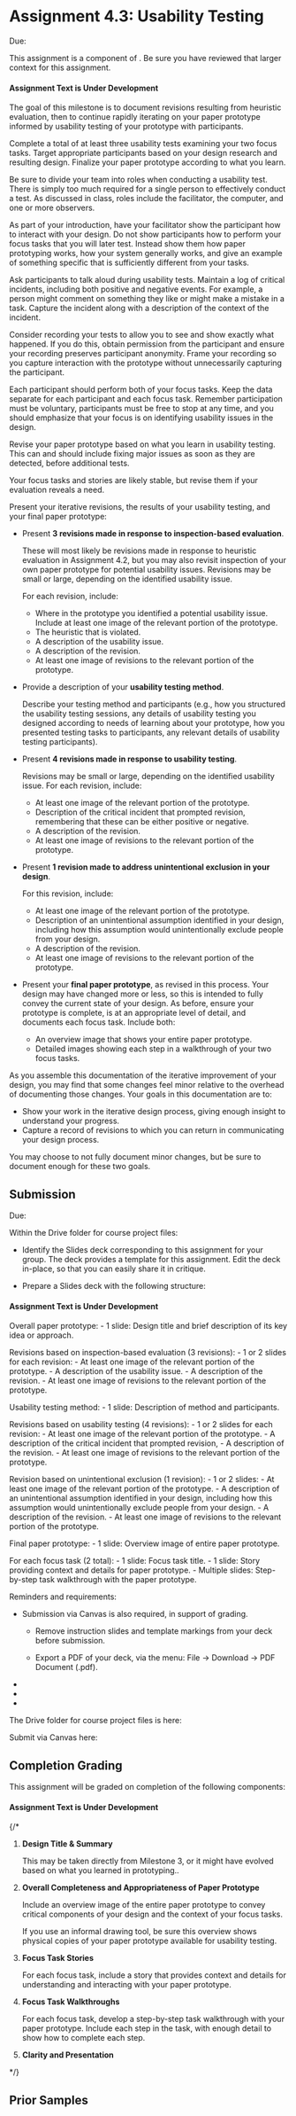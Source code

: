 

# Assignment 4.3: Usability Testing

<UnderDevelopment display={true} />

Due: <AssignmentDueDateTime assignmentKey={calendarData.assignments.assignment_4_3} />

This assignment is a component of <SiteLink linkKey={SiteLinks.milestone_4_top}/>.
Be sure you have reviewed that larger context for this assignment.

<Alert severity="warning">
<h4 style={{marginTop: 0}}>Assignment Text is Under Development</h4>

The goal of this milestone is to document revisions resulting from heuristic evaluation,
then to continue rapidly iterating on your paper prototype
informed by usability testing of your prototype with participants.

Complete a total of at least three usability tests examining your two focus tasks.
Target appropriate participants based on your design research and resulting design.
Finalize your paper prototype according to what you learn.

Be sure to divide your team into roles when conducting a usability test.
There is simply too much required for a single person to effectively conduct a test.
As discussed in class, roles include the facilitator, the computer, and one or more observers.

As part of your introduction, have your facilitator show the participant how to interact with your design.
Do not show participants how to perform your focus tasks that you will later test.
Instead show them how paper prototyping works, how your system generally works,
and give an example of something specific that is sufficiently different from your tasks.

Ask participants to talk aloud during usability tests.
Maintain a log of critical incidents, including both positive and negative events.
For example, a person might comment on something they like or might make a mistake in a task.
Capture the incident along with a description of the context of the incident.

Consider recording your tests to allow you to see and show exactly what happened.
If you do this, obtain permission from the participant and ensure your recording preserves participant anonymity.
Frame your recording so you capture interaction with the prototype without unnecessarily capturing the participant.

Each participant should perform both of your focus tasks.
Keep the data separate for each participant and each focus task.
Remember participation must be voluntary, participants must be free to stop at any time,
and you should emphasize that your focus is on identifying usability issues in the design.

Revise your paper prototype based on what you learn in usability testing.
This can and should include fixing major issues as soon as they are detected, before additional tests.

Your focus tasks and stories are likely stable, but revise them if your evaluation reveals a need.

Present your iterative revisions, the results of your usability testing, and your final paper prototype:

- Present **3 revisions made in response to inspection-based evaluation**.

  These will most likely be revisions made in response to heuristic evaluation in Assignment 4.2,
  but you may also revisit inspection of your own paper prototype for potential usability issues.
  Revisions may be small or large, depending on the identified usability issue.

  For each revision, include:
  - Where in the prototype you identified a potential usability issue.
    Include at least one image of the relevant portion of the prototype.
  - The heuristic that is violated.
  - A description of the usability issue.
  - A description of the revision.
  - At least one image of revisions to the relevant portion of the prototype.

- Provide a description of your **usability testing method**.

  Describe your testing method and participants
  (e.g., how you structured the usability testing sessions,
  any details of usability testing you designed according to needs of learning about your prototype,
  how you presented testing tasks to participants,
  any relevant details of usability testing participants).

- Present **4 revisions made in response to usability testing**.

  Revisions may be small or large, depending on the identified usability issue.
  For each revision, include:
  - At least one image of the relevant portion of the prototype.
  - Description of the critical incident that prompted revision,
    remembering that these can be either positive or negative.
  - A description of the revision.
  - At least one image of revisions to the relevant portion of the prototype.

- Present **1 revision made to address unintentional exclusion in your design**.

  For this revision, include:
  - At least one image of the relevant portion of the prototype.
  - Description of an unintentional assumption identified in your design,
    including how this assumption would unintentionally exclude people from your design.
  - A description of the revision.
  - At least one image of revisions to the relevant portion of the prototype.

- Present your **final paper prototype**, as revised in this process.
  Your design may have changed more or less,
  so this is intended to fully convey the current state of your design.
  As before, ensure your prototype is complete, is at an appropriate level of detail, and documents each focus task.
  Include both:
  - An overview image that shows your entire paper prototype.
  - Detailed images showing each step in a walkthrough of your two focus tasks.

As you assemble this documentation of the iterative improvement of your design,
you may find that some changes feel minor relative to the overhead of documenting those changes.
Your goals in this documentation are to:
- Show your work in the iterative design process, giving enough insight to understand your progress.
- Capture a record of revisions to which you can return in communicating your design process.

You may choose to not fully document minor changes, but be sure to document enough for these two goals.

</Alert>

## Submission

Due: <AssignmentDueDateTime assignmentKey={calendarData.assignments.assignment_4_3} />

Within the Drive folder for course project files:

- Identify the Slides deck corresponding to this assignment for your group.
  The deck provides a template for this assignment.
  Edit the deck in-place, so that you can easily share it in critique.

- Prepare a Slides deck with the following structure:

<Alert severity="warning">
<h4 style={{marginTop: 0}}>Assignment Text is Under Development</h4>

  Overall paper prototype:
    - 1 slide: Design title and brief description of its key idea or approach.

  Revisions based on inspection-based evaluation (3 revisions):
    - 1 or 2 slides for each revision:
      - At least one image of the relevant portion of the prototype.
      - A description of the usability issue.
      - A description of the revision.
      - At least one image of revisions to the relevant portion of the prototype.

  Usability testing method:
    - 1 slide: Description of method and participants.

  Revisions based on usability testing (4 revisions):
    - 1 or 2 slides for each revision:
      - At least one image of the relevant portion of the prototype.
      - A description of the critical incident that prompted revision,
      - A description of the revision.
      - At least one image of revisions to the relevant portion of the prototype.

  Revision based on unintentional exclusion (1 revision):
    - 1 or 2 slides:
      - At least one image of the relevant portion of the prototype.
      - A description of an unintentional assumption identified in your design,
        including how this assumption would unintentionally exclude people from your design.
      - A description of the revision.
      - At least one image of revisions to the relevant portion of the prototype.

  Final paper prototype:
    - 1 slide: Overview image of entire paper prototype.

  For each focus task (2 total):
    - 1 slide: Focus task title.
    - 1 slide: Story providing context and details for paper prototype.
    - Multiple slides: Step-by-step task walkthrough with the paper prototype.

</Alert>

Reminders and requirements:

- Submission via Canvas is also required, in support of grading.
  - Remove instruction slides and template markings from your deck before submission.

  - Export a PDF of your deck, via the menu: File -> Download -> PDF Document (.pdf).

- <GroupAssignment />
- <ClarityAndPresentationReference />
- <ParticipantAnonymity />

The Drive folder for course project files is here:

<CourseDataLink linkKey={courseData.linkDriveProjectFiles} outerComponent="p"/>

Submit via Canvas here:

<AssignmentSubmitCanvasLink assignmentKey={calendarData.assignments.assignment_4_3} />

## Completion Grading

This assignment will be graded on completion of the following components:

<Alert severity="warning">
<h4 style={{marginTop: 0}}>Assignment Text is Under Development</h4>

{/*

1. __Design Title & Summary__

   This may be taken directly from Milestone 3,
   or it might have evolved based on what you learned in prototyping..

2. __Overall Completeness and Appropriateness of Paper Prototype__

   Include an overview image of the entire paper prototype
   to convey critical components of your design and the context of your focus tasks.

   If you use an informal drawing tool,
   be sure this overview shows physical copies of your paper prototype available for usability testing.

3. __Focus Task Stories__

   For each focus task,
   include a story that provides context and details for understanding and interacting with your paper prototype.

4. __Focus Task Walkthroughs__

   For each focus task, develop a step-by-step task walkthrough with your paper prototype.
   Include each step in the task, with enough detail to show how to complete each step.

5. __Clarity and Presentation__

*/}

</Alert>

## Prior Samples

<PriorSamplesWarning />

<ProjectMilestoneSamples milestone='assignment3c' />

<ProjectMilestoneSamples milestone='assignment3d' />

